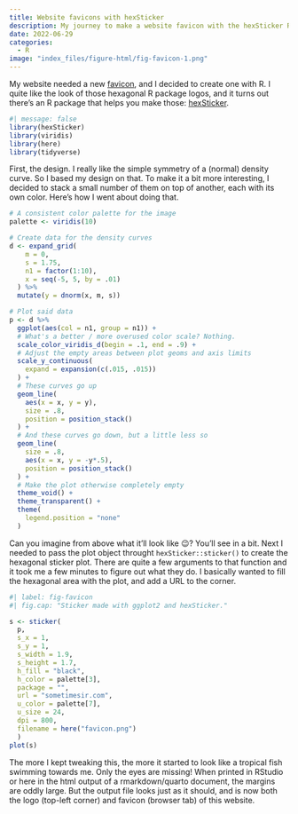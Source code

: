```yaml
---
title: Website favicons with hexSticker
description: My journey to make a website favicon with the hexSticker R package
date: 2022-06-29
categories:
  - R
image: "index_files/figure-html/fig-favicon-1.png"
---
```


My website needed a new [favicon](https://en.wikipedia.org/wiki/Favicon), and I decided to create one with R. I quite like the look of those hexagonal R package logos, and it turns out there's an R package that helps you make those: [hexSticker](https://github.com/GuangchuangYu/hexSticker).

```r
#| message: false
library(hexSticker)
library(viridis)
library(here)
library(tidyverse)
```

First, the design. I really like the simple symmetry of a (normal) density curve. So I based my design on that. To make it a bit more interesting, I decided to stack a small number of them on top of another, each with its own color. Here's how I went about doing that.

```r
# A consistent color palette for the image
palette <- viridis(10)

# Create data for the density curves
d <- expand_grid(
    m = 0,
    s = 1.75,
    n1 = factor(1:10),
    x = seq(-5, 5, by = .01)
  ) %>% 
  mutate(y = dnorm(x, m, s))

# Plot said data
p <- d %>% 
  ggplot(aes(col = n1, group = n1)) +
  # What's a better / more overused color scale? Nothing.
  scale_color_viridis_d(begin = .1, end = .9) +
  # Adjust the empty areas between plot geoms and axis limits
  scale_y_continuous(
    expand = expansion(c(.015, .015))
  ) +
  # These curves go up
  geom_line(
    aes(x = x, y = y),
    size = .8,
    position = position_stack()
  ) +
  # And these curves go down, but a little less so
  geom_line(
    size = .8,
    aes(x = x, y = -y*.5),
    position = position_stack()
  ) +
  # Make the plot otherwise completely empty
  theme_void() +
  theme_transparent() +
  theme(
    legend.position = "none"
  )
```

Can you imagine from above what it'll look like 😉? You'll see in a bit. Next I needed to pass the plot object throught `hexSticker::sticker()` to create the hexagonal sticker plot. There are quite a few arguments to that function and it took me a few minutes to figure out what they do. I basically wanted to fill the hexagonal area with the plot, and add a URL to the corner. 

```r
#| label: fig-favicon
#| fig.cap: "Sticker made with ggplot2 and hexSticker."

s <- sticker(
  p, 
  s_x = 1,
  s_y = 1,
  s_width = 1.9,
  s_height = 1.7,
  h_fill = "black",
  h_color = palette[3],
  package = "",
  url = "sometimesir.com",
  u_color = palette[7],
  u_size = 24,
  dpi = 800,
  filename = here("favicon.png")
  )
plot(s)
```

The more I kept tweaking this, the more it started to look like a tropical fish swimming towards me. Only the eyes are missing! When printed in RStudio or here in the html output of a rmarkdown/quarto document, the margins are oddly large. But the output file looks just as it should, and is now both the logo (top-left corner) and favicon (browser tab) of this website.

